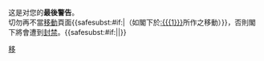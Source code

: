 {{{icon|[[File:Stop hand nuvola.svg|30px]] }}}这是对您的'''最後警告'''。<br />切勿再不當[[Wikipedia:命名常規|移動]]頁面{{<includeonly>safesubst:</includeonly>#if:{{{1|}}}|（如閣下於[[:{{{1}}}]]所作之移動）}}，否則閣下將會遭到[[WP:BP|封禁]]。{{<includeonly>safesubst:</includeonly>#if:{{{2|}}}|{{{2}}}|}}<!-- Template:uw-move4 --><noinclude>
{{Templatesnotice|series = uw-move|max = 5}}
[[Category:用戶警告模板|移]]
</noinclude>